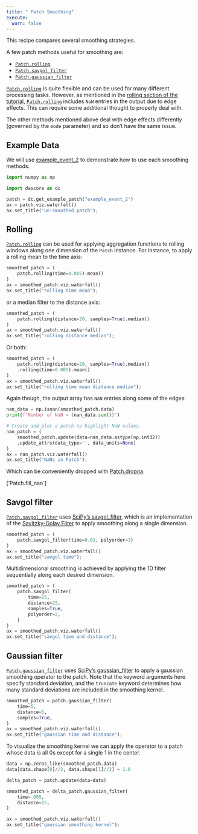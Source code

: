 ```yaml
---
title: " Patch Smoothing"
execute:
  warn: false
---
```


This recipe compares several smoothing strategies.

A few patch methods useful for smoothing are: 

- [`Patch.rolling`](`dascore.Patch.rolling`)
- [`Patch.savgol_filter`](`dascore.Patch.savgol_filter`)
- [`Patch.gaussian_filter`](`dascore.Patch.gaussian_filter`)


:::{.callout-note}
[`Patch.rolling`](`dascore.Patch.rolling`) is quite flexible and can be used for many different processing tasks. However, as mentioned in the [rolling section of the tutorial](/tutorial/processing.qmd#rolling), [`Patch.rolling`](`dascore.Patch.rolling`) includes `NaN` entries in the output due to edge effects. This can require some additional thought to properly deal with.

The other methods mentioned above deal with edge effects differently (governed by the `mode` parameter) and so don't have the same issue.
:::

## Example Data

We will use [example_event_2](`dascore.examples.example_event_2`) to demonstrate how to use each smoothing methods.

```python
import numpy as np

import dascore as dc

patch = dc.get_example_patch("example_event_2")
ax = patch.viz.waterfall()
ax.set_title("un-smoothed patch");
```

## Rolling

[`Patch.rolling`](`dascore.Patch.rolling`) can be used for applying aggregation functions to rolling windows along one dimension of the `Patch` instance. For instance, to apply a rolling mean to the time axis:

```python
smoothed_patch = (
    patch.rolling(time=0.005).mean()
)
ax = smoothed_patch.viz.waterfall()
ax.set_title("rolling time mean");
```

or a median filter to the distance axis:

```python
smoothed_patch = (
    patch.rolling(distance=20, samples=True).median()
)
ax = smoothed_patch.viz.waterfall()
ax.set_title("rolling distance median");
```

Or both:
```python
smoothed_patch = (
    patch.rolling(distance=20, samples=True).median()
    .rolling(time=0.005).mean()
)
ax = smoothed_patch.viz.waterfall()
ax.set_title("rolling time mean distance median");
```

Again though, the output array has `NaN` entries along some of the edges:

```python
nan_data = np.isnan(smoothed_patch.data)
print(f"Number of NaN = {nan_data.sum()}")

# Create and plot a patch to highlight NaN values.
nan_patch = (
    smoothed_patch.update(data=nan_data.astype(np.int32))
    .update_attrs(data_type='', data_units=None)
)
ax = nan_patch.viz.waterfall()
ax.set_title("NaNs in Patch");
```

Which can be conveniently dropped with [Patch.dropna](`dascore.Patch.dropna`). 

['Patch.fill_nan`]

## Savgol filter

[`Patch.savgol_filter`](`dascore.Patch.savgol_filter`) uses [SciPy's savgol_filter](https://docs.scipy.org/doc/scipy/reference/generated/scipy.signal.savgol_filter.html), which is an implementation of the [Savitzky-Golay Filter](https://en.wikipedia.org/wiki/Savitzky%E2%80%93Golay_filter) to apply smoothing along a single dimension. 

```python
smoothed_patch = (
    patch.savgol_filter(time=0.01, polyorder=3)
)
ax = smoothed_patch.viz.waterfall()
ax.set_title("savgol time");
```

Multidimensional smoothing is achieved by applying the 1D filter sequentially along each desired dimension. 

```python
smoothed_patch = (
    patch.savgol_filter(
        time=25, 
        distance=25, 
        samples=True,
        polyorder=2,
    )
)
ax = smoothed_patch.viz.waterfall()
ax.set_title("savgol time and distance");
```

## Gaussian filter

[`Patch.gaussian_filter`](`dascore.Patch.gaussian_filter`) uses [SciPy's gaussian_filter](https://docs.scipy.org/doc/scipy/reference/generated/scipy.ndimage.gaussian_filter.html) to apply a gaussian smoothing operator to the patch. Note that the keyword arguments here specify standard deviation, and the `truncate` keyword determines how many standard deviations are included in the smoothing kernel.

```python
smoothed_patch = patch.gaussian_filter(
    time=5, 
    distance=5, 
    samples=True,
)
ax = smoothed_patch.viz.waterfall()
ax.set_title("gaussian time and distance");
```

To visualize the smoothing kernel we can apply the operator to a patch whose data is all 0s except for a single 1 in the center.

```python
data = np.zeros_like(smoothed_patch.data)
data[data.shape[0]//2, data.shape[1]//2] = 1.0

delta_patch = patch.update(data=data)

smoothed_patch = delta_patch.gaussian_filter(
    time=.005, 
    distance=15,
) 

ax = smoothed_patch.viz.waterfall()
ax.set_title("gaussian smoothing kernel");
```
